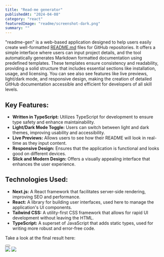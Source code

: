 ```yaml
---
title: "Read-me generator"
publishedAt: "2024-04-08"
category: "react"
featuredImage: "readme/screenshot-dark.png"
summary: ""
---
```


"readme-gen" is a web-based application designed to help users easily create well-formatted [README.md](http://readme.md/) files for GitHub repositories. It offers a simple interface where users can input project details, and the tool automatically generates Markdown formatted documentation using predefined templates. These templates ensure consistency and readability, providing a solid structure that includes essential sections like installation, usage, and licensing. You can see also see features like live previews, light/dark mode, and responsive design, making the creation of detailed GitHub documentation accessible and efficient for developers of all skill levels.

## Key Features:

- **Written in TypeScript:** Utilizes TypeScript for development to ensure type safety and enhance maintainability.
- **Light/Dark Mode Toggle:** Users can switch between light and dark themes, improving usability and accessibility.
- **Live Previews:** Allows users to see how their README will look in real-time as they input content.
- **Responsive Design:** Ensures that the application is functional and looks good on different devices.
- **Slick and Modern Design:** Offers a visually appealing interface that enhances the user experience.

## Technologies Used:

- **Next.js:** A React framework that facilitates server-side rendering, improving SEO and performance.
- **React:** A library for building user interfaces, used here to manage the application's UI components.
- **Tailwind CSS:** A utility-first CSS framework that allows for rapid UI development without leaving the HTML.
- **TypeScript:** A superset of JavaScript that adds static types, used for writing more robust and error-free code.

Take a look at the final result here:

<div>
  <Button
    href="https://readme-gen-alpha.vercel.app/"
    title="View project"
    className="mt-4 mb-12"
  />
</div>

<div className="flex flex-col gap-y-8">
  <Image
    src="/projects/readme/screenshot-light.png"
    width={1440}
    height={1000}
  />
  <Image
    src="/projects/readme/screenshot-dark.png"
    width={1440}
    height={1000}
  />
</div>
